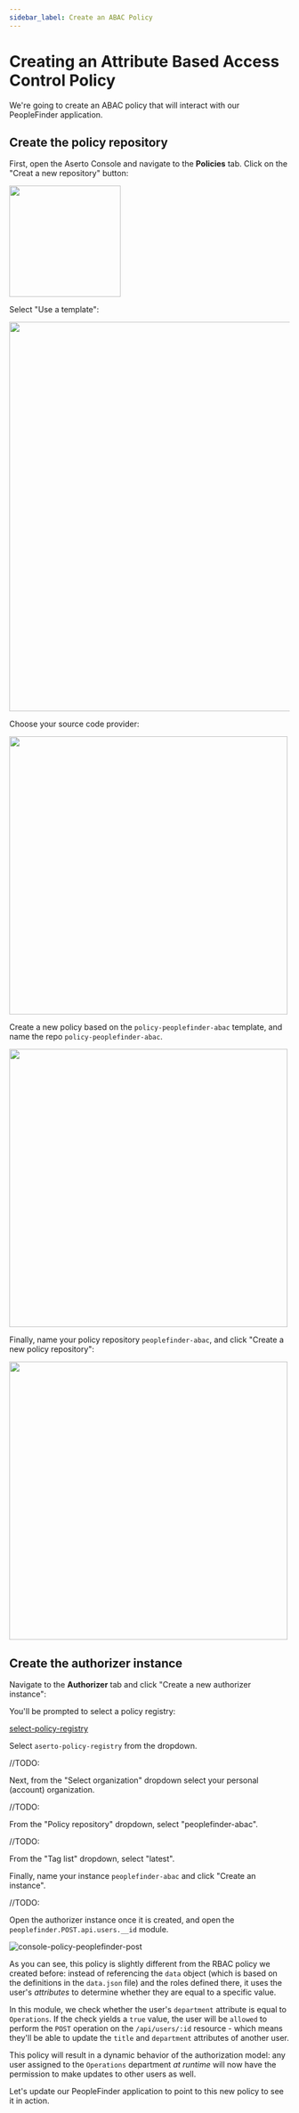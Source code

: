 ```yaml
---
sidebar_label: Create an ABAC Policy
---
```


# Creating an Attribute Based Access Control Policy

We're going to create an ABAC policy that will interact with our PeopleFinder application.

## Create the policy repository

First, open the Aserto Console and navigate to the **Policies** tab. Click on the "Creat a new repository" button:

<img src="/getting-started-acmecorp/create-new-repo-button.png" width="200px" />

Select "Use a template":

<img src="/getting-started-acmecorp/use-template-options.png" width="700px" />

Choose your source code provider:

<img
  src="/getting-started-acmecorp/select-source-code-provider.png"
  width="500"
/>

Create a new policy based on the `policy-peoplefinder-abac` template, and name the repo `policy-peoplefinder-abac`.

<img
  src="/getting-started-acmecorp/select-org-and-repo-peoplefinder-abac.png"
  width="500"
/>

Finally, name your policy repository `peoplefinder-abac`, and click "Create a new policy repository":

<img src="/getting-started-acmecorp/policy-repo-name-abac.png" width="500" />

## Create the authorizer instance

Navigate to the **Authorizer** tab and click "Create a new authorizer instance":

You'll be prompted to select a policy registry:

[select-policy-registry](/select-policy-registry.png)

Select `aserto-policy-registry` from the dropdown.

//TODO:

<!-- []() -->

Next, from the "Select organization" dropdown select your personal (account) organization.

//TODO:

<!-- []() -->

From the "Policy repository" dropdown, select "peoplefinder-abac".

//TODO:

<!-- []() -->

From the "Tag list" dropdown, select "latest".

Finally, name your instance `peoplefinder-abac` and click "Create an instance".

//TODO:

<!-- []() -->

Open the authorizer instance once it is created, and open the `peoplefinder.POST.api.users.__id` module.

![console-policy-peoplefinder-post](/getting-started-acmecorp/console-policy-peoplefinder-post.png)

As you can see, this policy is slightly different from the RBAC policy we created before: instead of referencing the `data` object (which is based on the definitions in the `data.json` file) and the roles defined there, it uses the user's _attributes_ to determine whether they are equal to a specific value.

In this module, we check whether the user's `department` attribute is equal to `Operations`. If the check yields a `true` value, the user will be `allowed` to perform the `POST` operation on the `/api/users/:id` resource - which means they'll be able to update the `title` and `department` attributes of another user.

This policy will result in a dynamic behavior of the authorization model: any user assigned to the `Operations` department _at runtime_ will now have the permission to make updates to other users as well.

Let's update our PeopleFinder application to point to this new policy to see it in action.
